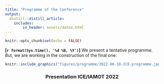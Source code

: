 ```yaml
---
title: "Programme of the Conference"
output:
  distill::distill_article:
    includes:
        in_header: assets/dates.html
---
```


```r
knitr::opts_chunk$set(echo = FALSE)
```


**[`r format(Sys.time(), '%d %B, %Y')`]** We present a tentative programme.
But, we are working in the construction of the final one:



```r
knitr::include_graphics("figures/programme/2022-06-10-ICE-programme.jpg")
```


<div class="layout-chunk" data-layout="l-page">
<center>
<h3>Presentation ICE/IAMOT 2022</h3>
<object data=
"assets/ICE-ppt.pdf" width="100%" height="700"> 
</object>
</center>


</div>
